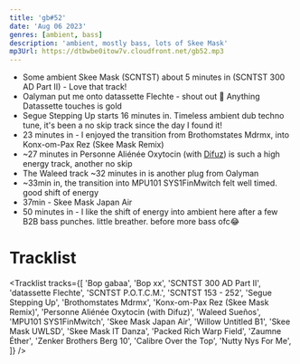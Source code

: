```yaml
---
title: 'gb#52'
date: 'Aug 06 2023'
genres: [ambient, bass]
description: 'ambient, mostly bass, lots of Skee Mask'
mp3Url: https://dtbwbe0itow7v.cloudfront.net/gb52.mp3
---
```


- Some ambient Skee Mask (SCNTST) about 5 minutes in (SCNTST	300 AD Part II) - Love that track!
- Oalyman put me onto datassette	Flechte - shout out 🍻 Anything Datassette touches is gold
- Segue	Stepping Up starts 16 minutes in. Timeless ambient dub techno tune, it's been a no skip track since the day I found it!
- 23 minutes in - I enjoyed the transition from Brothomstates	Mdrmx, into	Konx-om-Pax	Rez (Skee Mask Remix)
- ~27 minutes in  Personne Aliénée	Oxytocin (with [Difuz](/mixes/gb47)) is such a high energy track, another no skip
- The Waleed track ~32 minutes in is another plug from Oalyman
- ~33min in, the transition into MPU101	SYS1FinMwitch felt well timed. good shift of energy
- 37min - Skee Mask	Japan Air
- 50 minutes in - I like the shift of energy into ambient here after a few B2B bass punches. little breather. before more bass ofc😂

# Tracklist

<Tracklist
  tracks={[
    'Bop	gabaa',
    'Bop	xx',
    'SCNTST	300 AD Part II',
    'datassette	Flechte',
    'SCNTST	P.O.T.C.M.',
    'SCNTST	153 - 252',
    'Segue	Stepping Up',
    'Brothomstates	Mdrmx',
    'Konx-om-Pax	Rez (Skee Mask Remix)',
    'Personne Aliénée	Oxytocin (with Difuz)',
    'Waleed	Sueños',
    'MPU101	SYS1FinMwitch',
    'Skee Mask	Japan Air',
    'Willow	Untitled B1',
    'Skee Mask	UWLSD',
    'Skee Mask	IT Danza',
    'Packed Rich	Warp Field',
    'Zaumne	Éther',
    'Zenker Brothers	Berg 10',
    'Calibre	Over the Top',
    'Nutty Nys	For Me',
    ]}
/>
